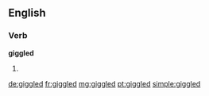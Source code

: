 ==English==

===Verb===
'''giggled'''

# {{past of|giggle}}

[[de:giggled]]
[[fr:giggled]]
[[mg:giggled]]
[[pt:giggled]]
[[simple:giggled]]